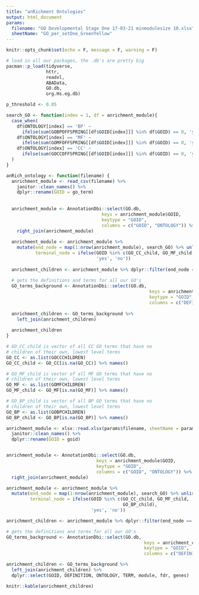 ```yaml
---
title: "anRichment Ontologies"
output: html_document
params:
  filename: "GO Developmental Stage One 17-03-21 minmodulesize 10.xlsx"
  sheetName: "GO_per_setOne_GreenYellow"
---
```


```r
knitr::opts_chunk$set(echo = F, message = F, warning = F)
```

```r
# load in all our packages, the .db's are pretty big
pacman::p_load(tidyverse, 
               httr, 
               readxl, 
               ABAData, 
               GO.db, 
               org.Hs.eg.db)

p_threshold <- 0.05

search_GO <- function(index = 1, df = anrichment_module){
  case_when(
    df$ONTOLOGY[index] == 'BP' ~ 
      ifelse(sum(GOBPOFFSPRING[[df$GOID[index]]] %in% df$GOID) == 0, 'yes', 'no'),
    df$ONTOLOGY[index] == 'MF' ~ 
      ifelse(sum(GOMFOFFSPRING[[df$GOID[index]]] %in% df$GOID) == 0, 'yes', 'no'),
    df$ONTOLOGY[index] == 'CC' ~ 
      ifelse(sum(GOCCOFFSPRING[[df$GOID[index]]] %in% df$GOID) == 0, 'yes', 'no')
  )
}

anRich_ontology <- function(filename) {
  anrichment_module <- read_csv(filename) %>% 
    janitor::clean_names() %>% 
    dplyr::rename(GOID = go_term)
  
  
  anrichment_module <- AnnotationDbi::select(GO.db, 
                                    keys = anrichment_module$GOID, 
                                    keytype = "GOID", 
                                    columns = c("GOID", "ONTOLOGY")) %>% 
    right_join(anrichment_module)
  
  anrichment_module <- anrichment_module %>% 
    mutate(end_node = map(1:nrow(anrichment_module), search_GO) %>% unlist(),
           terminal_node = ifelse(GOID %in% c(GO_CC_child, GO_MF_child, GO_BP_child),
                                  'yes', 'no'))
  
  anrichment_children <- anrichment_module %>% dplyr::filter(end_node == 'yes')
  
  # gets the definitions and terms for all our GO's
  GO_terms_background <- AnnotationDbi::select(GO.db, 
                                                      keys = anrichment_children$GOID, 
                                                      keytype = "GOID", 
                                                      columns = c("DEFINITION", "GOID", "ONTOLOGY", "TERM"))
  
  anrichment_children <- GO_terms_background %>% 
    left_join(anrichment_children) 
  
  anrichment_children
}

```


```r
# GO_CC_child is vector of all CC GO terms that have no
# children of their own, lowest level terms
GO_CC <- as.list(GOCCCHILDREN)
GO_CC_child <- GO_CC[is.na(GO_CC)] %>% names()

# GO_MF_child is vector of all MF GO terms that have no
# children of their own, lowest level terms
GO_MF <- as.list(GOMFCHILDREN)
GO_MF_child <- GO_MF[is.na(GO_MF)] %>% names()

# GO_BP_child is vector of all BP GO terms that have no
# children of their own, lowest level terms
GO_BP <- as.list(GOBPCHILDREN)
GO_BP_child <- GO_BP[is.na(GO_BP)] %>% names()
```

```r

anrichment_module <- xlsx::read.xlsx(params$filename, sheetName = params$sheetName) %>% 
  janitor::clean_names() %>% 
  dplyr::rename(GOID = goid)


anrichment_module <- AnnotationDbi::select(GO.db, 
                                  keys = anrichment_module$GOID, 
                                  keytype = "GOID", 
                                  columns = c("GOID", "ONTOLOGY")) %>% 
  right_join(anrichment_module)

anrichment_module <- anrichment_module %>% 
  mutate(end_node = map(1:nrow(anrichment_module), search_GO) %>% unlist(),
         terminal_node = ifelse(GOID %in% c(GO_CC_child, GO_MF_child, 
                                            GO_BP_child),
                                'yes', 'no'))

anrichment_children <- anrichment_module %>% dplyr::filter(end_node == 'yes')

# gets the definitions and terms for all our GO's
GO_terms_background <- AnnotationDbi::select(GO.db, 
                                                    keys = anrichment_children$GOID, 
                                                    keytype = "GOID", 
                                                    columns = c("DEFINITION", "GOID", "ONTOLOGY", "TERM"))

anrichment_children <- GO_terms_background %>% 
  left_join(anrichment_children) %>% 
  dplyr::select(GOID, DEFINITION, ONTOLOGY, TERM, module, fdr, genes)

knitr::kable(anrichment_children)
```

<!-- ```{r} -->
<!-- anRich_ontology(filename = "GO_per_set1_Turquoise.csv") %>%  -->
<!--   knitr::kable(caption = "Turquoise Stage 1") %>% kableExtra::column_spec(column = 2, width = "10cm") -->
<!-- ``` -->

<!-- ```{r} -->
<!-- anRich_ontology(filename = "GO_per_set1_blue.csv") %>%  -->
<!--   knitr::kable(caption = "Blue Stage 1") -->
<!-- ``` -->

<!-- ```{r} -->
<!-- anRich_ontology(filename = "GO_per_set1_brown.csv") %>%  -->
<!--   knitr::kable(caption = "Brown Stage 1") -->
<!-- ``` -->

